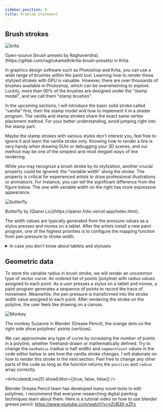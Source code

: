 ```yaml
---
sidebar_position: 0
title: Problem Statement
---
```


## Brush strokes

![krita](https://gitlab.com/raghukamath/krita-brush-presets/-/raw/master/preview.png)

<figcaption>
Open-source [brush presets by Raghavendra](https://gitlab.com/raghukamath/krita-brush-presets) in Krita.
</figcaption>

In graphics design software such as Photoshop and Krita, you can use a wide range of brushes within the paint tool.
Learning how to render these stylized strokes with GPU is valuable.
However, there are over thousands of brushes available in Photoshop, which can be overwhelming to explore.
Luckily, more than 90% of the brushes are designed under the "stamp model", and we call them "stamp brushes".

In the upcoming sections, I will introduce the basic solid stroke called "vanilla" first,
then the stamp model and how to implement it in a shader program.
The vanilla and stamp strokes share the exact same vertex placement method.
For your better understanding, avoid jumping right into the stamp part.

Maybe the stamp strokes with various styles don't interest you, feel free to ignore it and learn the vanilla stroke only.
Knowing how to render a line is very handy when drawing GUIs or debugging your 3D scenes,
and our method may be one of the simplest and most elegant ways of line rendering.

While you may recognize a brush stroke by its stylization, another crucial property could be ignored:
the "variable width" along the stroke.
The property is critical for experienced artists to draw professional illustrations or animations.
For instance, you can tell the significant difference from the figure below.
The one with variable width on the right has more expressive appearance.

![butterfly](./butterfly-compare.png)

<figcaption>
    Butterfly by [Qianxi Liu](https://qianxi-folio.vercel.app/index.html).
</figcaption>

The width values are typically generated from the pressure values as a stylus presses and moves on a tablet.
After the artists install a new paint program,
one of the highest priorities is to configure the mapping function from pen pressure to stroke width.

<details>
  <summary>In case you don't know about tablets and styluses</summary>

Digital artists paint with dedicated devices: Graphics Tablet and Stylus.
If you're unfamiliar with tablets and styluses, you can watch the video below for more information:

[![Tablet](https://img.youtube.com/vi/83BRMfjJXIk/maxresdefault.jpg)](https://www.youtube.com/watch?app=desktop&v=83BRMfjJXIk)

</details>

## Geometric data

To store the variable radius in brush stroke, we will render an uncommon type of vector curve:
An ordered list of points (polyline) with radius values assigned to each point.
As a user presses a stylus on a tablet and moves, a paint program generates a sequence of points to record the trace of movement.
Meanwhile, the pen pressure is transformed into the stroke width value assigned to each point.
After rendering the stroke on the polyline, the user feels like drawing on a canvas.

![Monkey](./monkey.png)

<figcaption>
The monkey Suzanne in Blender (Grease Pencil), the orange dots on the right side show polylines' points (vertices).
</figcaption>

We can approximate any type of curve by increasing the number of points in a polyline, whether freehand-drawn or mathematically defined.
Try to change the `maxRadius` (radius is half width) and `segmentCount` values in the code editor below to see how the vanilla stroke changes.
I will elaborate on how to render this stroke in the next section.
Feel free to change any other parts of the code as long as the function returns the `position` and `radius` array correctly.


<ArticulatedLine2D showEditor={[true, false, false]} />

Blender Grease Pencil team has developed many novel tools to edit polylines.
I recommend that everyone researching digital painting techniques learn about them.
Here is a tutorial video on how to use blender grease pencil: https://www.youtube.com/watch?v=nZyB30-xZFs